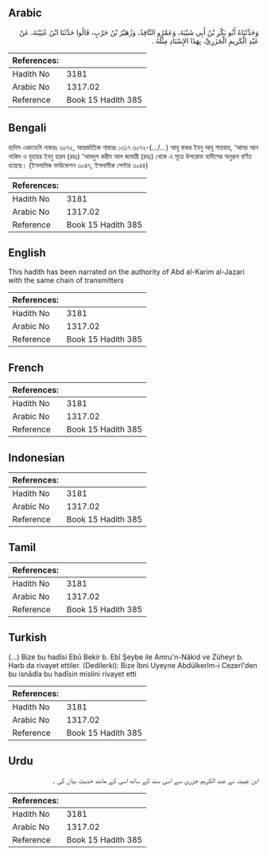 ## Arabic


<div dir="rtl" lang="ar" style={{fontSize:'larger',backgroundColor:'#f8f9fa',padding:20}}>
وَحَدَّثَنَاهُ أَبُو بَكْرِ بْنُ أَبِي شَيْبَةَ، وَعَمْرٌو النَّاقِدُ، وَزُهَيْرُ بْنُ حَرْبٍ، قَالُوا حَدَّثَنَا ابْنُ عُيَيْنَةَ، عَنْ عَبْدِ الْكَرِيمِ الْجَزَرِيِّ، بِهَذَا الإِسْنَادِ مِثْلَهُ ‏.‏
</div>
<div style={{backgroundColor:'#f8f9fa',padding:20, marginBottom: 10}}><table> <thead> <tr> <th>References:</th> <th></th> </tr> </thead> <tbody><tr><td>Hadith No</td><td>3181</td></tr><tr><td>Arabic No</td><td>1317.02</td></tr><tr><td>Reference</td><td>Book 15 Hadith 385</td></tr></tbody></table></div>

## Bengali


<div dir="ltr" lang="bn" style={{fontSize:'larger',backgroundColor:'#f8f9fa',padding:20}}>
হাদিস একাডেমি নাম্বারঃ ৩০৭২, আন্তর্জাতিক নাম্বারঃ ১৩১৭ ৩০৭২-(.../...) আবূ বাকর ইবনু আবূ শায়বাহ, ‘আমর আন নাকিদ ও যুহায়র ইবনু হারব (রহঃ) 'আবদুল করীম আল জাযারী (রহঃ) থেকে এ সূত্রে উপরোক্ত হাদীসের অনুরূপ বর্ণিত হয়েছে। (ইসলামিক ফাউন্ডেশন ৩০৪৭, ইসলামীক সেন্টার ৩০৪৪)
</div>
<div style={{backgroundColor:'#f8f9fa',padding:20, marginBottom: 10}}><table> <thead> <tr> <th>References:</th> <th></th> </tr> </thead> <tbody><tr><td>Hadith No</td><td>3181</td></tr><tr><td>Arabic No</td><td>1317.02</td></tr><tr><td>Reference</td><td>Book 15 Hadith 385</td></tr></tbody></table></div>

## English


<div dir="ltr" lang="en" style={{fontSize:'larger',backgroundColor:'#f8f9fa',padding:20}}>
This hadith has been narrated on the authority of Abd al-Karim al-Jazari with the same chain of transmitters
</div>
<div style={{backgroundColor:'#f8f9fa',padding:20, marginBottom: 10}}><table> <thead> <tr> <th>References:</th> <th></th> </tr> </thead> <tbody><tr><td>Hadith No</td><td>3181</td></tr><tr><td>Arabic No</td><td>1317.02</td></tr><tr><td>Reference</td><td>Book 15 Hadith 385</td></tr></tbody></table></div>

## French


<div dir="ltr" lang="fr" style={{fontSize:'larger',backgroundColor:'#f8f9fa',padding:20}}>

</div>
<div style={{backgroundColor:'#f8f9fa',padding:20, marginBottom: 10}}><table> <thead> <tr> <th>References:</th> <th></th> </tr> </thead> <tbody><tr><td>Hadith No</td><td>3181</td></tr><tr><td>Arabic No</td><td>1317.02</td></tr><tr><td>Reference</td><td>Book 15 Hadith 385</td></tr></tbody></table></div>

## Indonesian


<div dir="ltr" lang="id" style={{fontSize:'larger',backgroundColor:'#f8f9fa',padding:20}}>

</div>
<div style={{backgroundColor:'#f8f9fa',padding:20, marginBottom: 10}}><table> <thead> <tr> <th>References:</th> <th></th> </tr> </thead> <tbody><tr><td>Hadith No</td><td>3181</td></tr><tr><td>Arabic No</td><td>1317.02</td></tr><tr><td>Reference</td><td>Book 15 Hadith 385</td></tr></tbody></table></div>

## Tamil


<div dir="ltr" lang="ta" style={{fontSize:'larger',backgroundColor:'#f8f9fa',padding:20}}>

</div>
<div style={{backgroundColor:'#f8f9fa',padding:20, marginBottom: 10}}><table> <thead> <tr> <th>References:</th> <th></th> </tr> </thead> <tbody><tr><td>Hadith No</td><td>3181</td></tr><tr><td>Arabic No</td><td>1317.02</td></tr><tr><td>Reference</td><td>Book 15 Hadith 385</td></tr></tbody></table></div>

## Turkish


<div dir="ltr" lang="tr" style={{fontSize:'larger',backgroundColor:'#f8f9fa',padding:20}}>
(…) Bize bu hadîsi Ebû Bekir b. Ebî Şeybe ile Amru'n-Nâkid ve Züheyr b. Harb da rivayet ettiler. (Dedilerki): Bize İbni Uyeyne Abdülkerîm-i Cezerî'den bu isnâdla bu hadîsin mislini rivayet etti
</div>
<div style={{backgroundColor:'#f8f9fa',padding:20, marginBottom: 10}}><table> <thead> <tr> <th>References:</th> <th></th> </tr> </thead> <tbody><tr><td>Hadith No</td><td>3181</td></tr><tr><td>Arabic No</td><td>1317.02</td></tr><tr><td>Reference</td><td>Book 15 Hadith 385</td></tr></tbody></table></div>

## Urdu


<div dir="rtl" lang="ur" style={{fontSize:'larger',backgroundColor:'#f8f9fa',padding:20}}>
ابن عیینہ نے عبد الکریم جزری سے اسی سند کے ساتھ اسی کے مانند حدیث بیان کی ۔
</div>
<div style={{backgroundColor:'#f8f9fa',padding:20, marginBottom: 10}}><table> <thead> <tr> <th>References:</th> <th></th> </tr> </thead> <tbody><tr><td>Hadith No</td><td>3181</td></tr><tr><td>Arabic No</td><td>1317.02</td></tr><tr><td>Reference</td><td>Book 15 Hadith 385</td></tr></tbody></table></div>